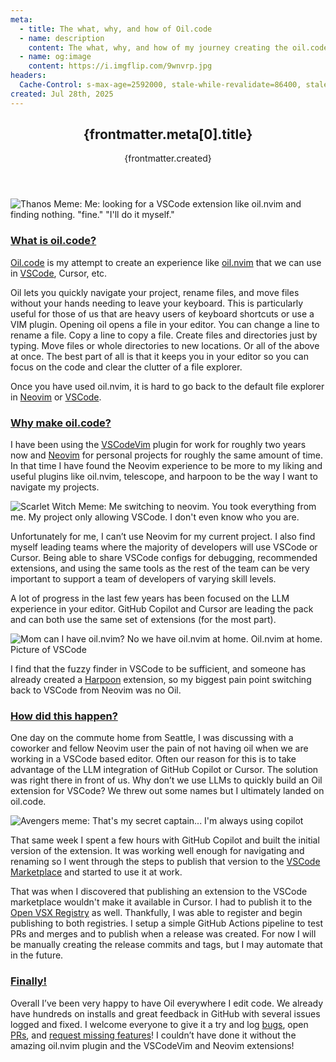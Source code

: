```yaml
---
meta:
  - title: The what, why, and how of Oil.code
  - name: description
    content: The what, why, and how of my journey creating the oil.code VSCode extension.
  - name: og:image
    content: https://i.imgflip.com/9wnvrp.jpg
headers:
  Cache-Control: s-max-age=2592000, stale-while-revalidate=86400, stale-if-error=604800
created: Jul 28th, 2025
---
```



<header className="py-12">
  <h2 className="leading-relaxed text-3xl">{frontmatter.meta[0].title}</h2>
  <p className="leading-normal text-gray-600 dark:text-gray-300">
    {frontmatter.created}
  </p>
</header>

![Thanos Meme: Me: looking for a VSCode extension like oil.nvim and finding nothing. "fine." "I'll do it myself."](https://i.imgflip.com/9wnvrp.jpg)

<div className="max-w-3xl *:my-8 [&>p]:text-lg [&>p]:leading-relaxed [&>p>a]:text-blue-500 [&>h3]:text-2xl">

<h3 id="what">
  <a href="#what">What is oil.code?</a>
</h3>

[Oil.code](https://marketplace.visualstudio.com/items?itemName=haphazarddev.oil-code) is my attempt to create an experience like [oil.nvim](https://github.com/stevearc/oil.nvim) that we can use in [VSCode](https://code.visualstudio.com/), Cursor, etc.

Oil lets you quickly navigate your project, rename files, and move files without your hands needing to leave your keyboard. This is particularly useful for those of us that are heavy users of keyboard shortcuts or use a VIM plugin.
Opening oil opens a file in your editor.
You can change a line to rename a file.
Copy a line to copy a file.
Create files and directories just by typing.
Move files or whole directories to new locations.
Or all of the above at once.
The best part of all is that it keeps you in your editor so you can focus on the code and clear the clutter of a file explorer.

Once you have used oil.nvim, it is hard to go back to the default file explorer in [Neovim](https://neovim.io/) or [VSCode](https://code.visualstudio.com/).

<h3 id="why">
  <a href="#why">Why make oil.code?</a>
</h3>

I have been using the [VSCodeVim](http://aka.ms/vscodevim) plugin for work for roughly two years now and [Neovim](https://neovim.io/) for personal projects for roughly the same amount of time. In that time I have found the Neovim experience to be more to my liking and useful plugins like oil.nvim, telescope, and harpoon to be the way I want to navigate my projects.

![Scarlet Witch Meme: Me switching to neovim. You took everything from me. My project only allowing VSCode. I don't even know who you are.](https://i.imgflip.com/9wocql.jpg)

Unfortunately for me, I can’t use Neovim for my current project. I also find myself leading teams where the majority of developers will use VSCode or Cursor. Being able to share VSCode configs for debugging, recommended extensions, and using the same tools as the rest of the team can be very important to support a team of developers of varying skill levels.

A lot of progress in the last few years has been focused on the LLM experience in your editor. GitHub Copilot and Cursor are leading the pack and can both use the same set of extensions (for the most part).

![Mom can I have oil.nvim? No we have oil.nvim at home. Oil.nvim at home. Picture of VSCode](https://i.imgflip.com/9wodmm.jpg)

I find that the fuzzy finder in VSCode to be sufficient, and someone has already created a [Harpoon](https://marketplace.visualstudio.com/items?itemName=tobias-z.vscode-harpoon) extension, so my biggest pain point switching back to VSCode from Neovim was no Oil.

<h3 id="how">
  <a href="#how">How did this happen?</a>
</h3>

One day on the commute home from Seattle, I was discussing with a coworker and fellow Neovim user the pain of not having oil when we are working in a VSCode based editor. Often our reason for this is to take advantage of the LLM integration of GitHub Copilot or Cursor. The solution was right there in front of us. Why don’t we use LLMs to quickly build an Oil extension for VSCode? We threw out some names but I ultimately landed on oil.code.

![Avengers meme: That's my secret captain... I'm always using copilot](https://i.imgflip.com/9wnxz4.jpg)

That same week I spent a few hours with GitHub Copilot and built the initial version of the extension. It was working well enough for navigating and renaming so I went through the steps to publish that version to the [VSCode Marketplace](https://marketplace.visualstudio.com/items?itemName=haphazarddev.oil-code) and started to use it at work.

That was when I discovered that publishing an extension to the VSCode marketplace wouldn't make it available in Cursor. I had to publish it to the [Open VSX Registry](https://open-vsx.org/extension/haphazarddev/oil-code) as well. Thankfully, I was able to register and begin publishing to both registries. I setup a simple GitHub Actions pipeline to test PRs and merges and to publish when a release was created. For now I will be manually creating the release commits and tags, but I may automate that in the future.

<h3 id="finally">
  <a href="#finally">Finally!</a>
</h3>

Overall I’ve been very happy to have Oil everywhere I edit code.
We already have hundreds on installs and great feedback in GitHub with several issues logged and fixed.
I welcome everyone to give it a try and log [bugs](https://github.com/corwinm/oil.code/issues/new?template=bug_report.yml), open [PRs](https://github.com/corwinm/oil.code/pulls), and [request missing features](https://github.com/corwinm/oil.code/issues/new?template=feature_request.yml)!
I couldn’t have done it without the amazing oil.nvim plugin and the VSCodeVim and Neovim extensions!

</div>
